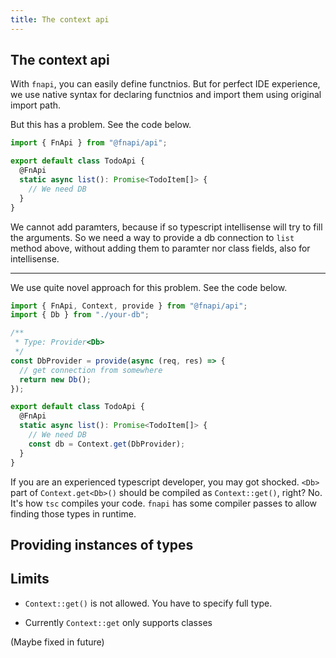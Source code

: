 ```yaml
---
title: The context api
---
```


## The context api

With `fnapi`, you can easily define functnios.
But for perfect IDE experience, we use native syntax for declaring functnios and import them using original import path.

But this has a problem.
See the code below.

```ts
import { FnApi } from "@fnapi/api";

export default class TodoApi {
  @FnApi
  static async list(): Promise<TodoItem[]> {
    // We need DB
  }
}
```

We cannot add paramters, because if so typescript intellisense will try to fill the arguments.
So we need a way to provide a db connection to `list` method above, without adding them to paramter nor class fields, also for intellisense.

---

We use quite novel approach for this problem.
See the code below.

```ts
import { FnApi, Context, provide } from "@fnapi/api";
import { Db } from "./your-db";

/**
 * Type: Provider<Db>
 */
const DbProvider = provide(async (req, res) => {
  // get connection from somewhere
  return new Db();
});

export default class TodoApi {
  @FnApi
  static async list(): Promise<TodoItem[]> {
    // We need DB
    const db = Context.get(DbProvider);
  }
}
```

If you are an experienced typescript developer, you may got shocked.
`<Db>` part of `Context.get<Db>()` should be compiled as `Context::get()`, right?
No.
It's how `tsc` compiles your code.
`fnapi` has some compiler passes to allow finding those types in runtime.

## Providing instances of types

## Limits

- `Context::get()` is not allowed. You have to specify full type.

- Currently `Context::get` only supports classes

(Maybe fixed in future)

